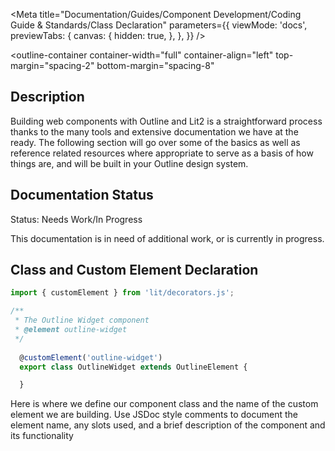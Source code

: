 
<Meta
  title="Documentation/Guides/Component Development/Coding Guide & Standards/Class Declaration"
  parameters={{
    viewMode: 'docs',
    previewTabs: {
      canvas: {
        hidden: true,
      },
    },
  }}
/>

<outline-container
  container-width="full"
  container-align="left"
  top-margin="spacing-2"
  bottom-margin="spacing-8"
>
  ## Description
  Building web components with Outline and Lit2 is a straightforward process thanks to the many tools and extensive documentation we have at the ready. 
  The following section will go over some of the basics as well as reference related resources where appropriate to serve as a basis of how things are, and will be built in your Outline design system.

  ## Documentation Status
  <outline-alert status="warning" size="large">
    <span slot="header">Status: Needs Work/In Progress</span>
    <p>
      This documentation is in need of additional work, or is currently in progress.
    </p>
  </outline-alert>
</outline-container>

## Class and Custom Element Declaration

```typescript
import { customElement } from 'lit/decorators.js';

/** 
 * The Outline Widget component 
 * @element outline-widget 
 */
  
  @customElement('outline-widget') 
  export class OutlineWidget extends OutlineElement { 

  }
```

Here is where we define our component class and the name of the custom element
we are building. Use JSDoc style comments to document the element name, any
slots used, and a brief description of the component and its functionality
